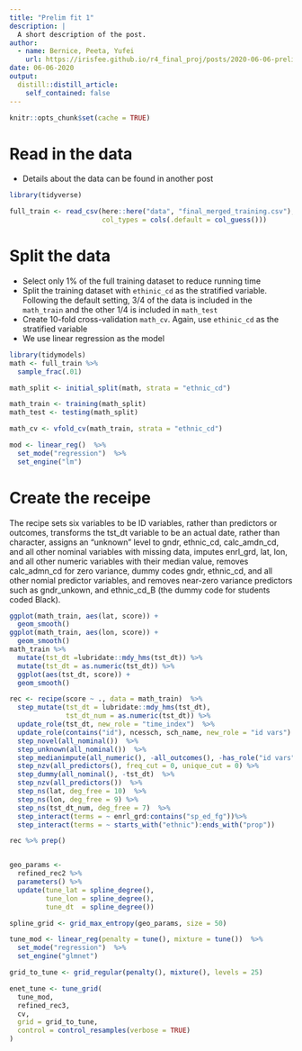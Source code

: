 ```yaml
---
title: "Prelim fit 1"
description: |
  A short description of the post.
author:
  - name: Bernice, Peeta, Yufei
    url: https://irisfee.github.io/r4_final_proj/posts/2020-06-06-prelim-fit-1/
date: 06-06-2020
output:
  distill::distill_article:
    self_contained: false
---
```


```r
knitr::opts_chunk$set(cache = TRUE)
```
# Read in the data
* Details about the data can be found in another post

```r
library(tidyverse)

full_train <- read_csv(here::here("data", "final_merged_training.csv"),
                       col_types = cols(.default = col_guess())) 
```

# Split the data
* Select only 1% of the full training dataset to reduce running time
* Split the training dataset with `ethinic_cd` as the stratified variable. Following the default setting, 3/4 of the data is included in the `math_train` and the other 1/4 is included in `math_test`
* Create 10-fold cross-validation `math_cv`. Again, use `ethinic_cd` as the stratified variable
* We use linear regression as the model
```r

library(tidymodels)
math <- full_train %>% 
  sample_frac(.01)

math_split <- initial_split(math, strata = "ethnic_cd")

math_train <- training(math_split) 
math_test <- testing(math_split)

math_cv <- vfold_cv(math_train, strata = "ethnic_cd")

mod <- linear_reg()  %>% 
  set_mode("regression")  %>% 
  set_engine("lm")
```

# Create the receipe



The recipe sets six variables to be ID variables, rather than predictors or outcomes, transforms the tst_dt variable to be an actual date, rather than character, assigns an "unknown" level to gndr, ethnic_cd, calc_amdn_cd, and all other nominal variables with missing data, imputes enrl_grd, lat, lon, and all other numeric variables with their median value, removes calc_admn_cd for zero variance, dummy codes gndr, ethnic_cd, and all other nomial predictor variables, and removes near-zero variance predictors such as gndr_unkown, and ethnic_cd_B (the dummy code for students coded Black).

```r
ggplot(math_train, aes(lat, score)) +
  geom_smooth()
ggplot(math_train, aes(lon, score)) +
  geom_smooth()
math_train %>% 
  mutate(tst_dt =lubridate::mdy_hms(tst_dt)) %>% 
  mutate(tst_dt = as.numeric(tst_dt)) %>% 
  ggplot(aes(tst_dt, score)) +
  geom_smooth()
```


```r
rec <- recipe(score ~ ., data = math_train)  %>% 
  step_mutate(tst_dt = lubridate::mdy_hms(tst_dt),
              tst_dt_num = as.numeric(tst_dt)) %>%
  update_role(tst_dt, new_role = "time_index")  %>% 
  update_role(contains("id"), ncessch, sch_name, new_role = "id vars")  %>% 
  step_novel(all_nominal())  %>% 
  step_unknown(all_nominal())  %>% 
  step_medianimpute(all_numeric(), -all_outcomes(), -has_role("id vars"))  %>% 
  step_nzv(all_predictors(), freq_cut = 0, unique_cut = 0) %>% 
  step_dummy(all_nominal(), -tst_dt)  %>% 
  step_nzv(all_predictors())  %>% 
  step_ns(lat, deg_free = 10)  %>% 
  step_ns(lon, deg_free = 9) %>%
  step_ns(tst_dt_num, deg_free = 7)  %>%
  step_interact(terms = ~ enrl_grd:contains("sp_ed_fg"))%>% 
  step_interact(terms = ~ starts_with("ethnic"):ends_with("prop"))
```

```r

rec %>% prep()


```

```r

```


```r



geo_params <- 
  refined_rec2 %>% 
  parameters() %>% 
  update(tune_lat = spline_degree(), 
         tune_lon = spline_degree(),
         tune_dt  = spline_degree())

spline_grid <- grid_max_entropy(geo_params, size = 50)
```


```r
tune_mod <- linear_reg(penalty = tune(), mixture = tune())  %>% 
  set_mode("regression")  %>% 
  set_engine("glmnet")  

grid_to_tune <- grid_regular(penalty(), mixture(), levels = 25)

enet_tune <- tune_grid(
  tune_mod,
  refined_rec3,
  cv, 
  grid = grid_to_tune,
  control = control_resamples(verbose = TRUE)
)
```

